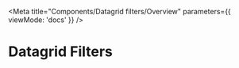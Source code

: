 

<Meta
  title="Components/Datagrid filters/Overview"
  parameters={{
    viewMode: 'docs'
  }}
/>

# Datagrid Filters

